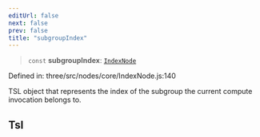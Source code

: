 ```yaml
---
editUrl: false
next: false
prev: false
title: "subgroupIndex"
---
```


> `const` **subgroupIndex**: [`IndexNode`](../classes/Three.WebGPU.IndexNode.html)

Defined in: three/src/nodes/core/IndexNode.js:140

TSL object that represents the index of the subgroup the current compute invocation belongs to.

## Tsl
